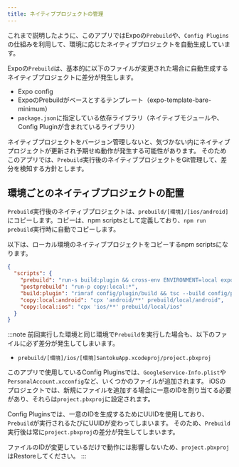 ```yaml
---
title: ネイティブプロジェクトの管理
---
```


これまで説明したように、このアプリではExpoの`Prebuild`や、`Config Plugins`の仕組みを利用して、環境に応じたネイティブプロジェクトを自動生成しています。

Expoの`Prebuild`は、基本的に以下のファイルが変更された場合に自動生成するネイティブプロジェクトに差分が発生します。

- Expo config
- ExpoのPrebuildがベースとするテンプレート（expo-template-bare-minimum）
- `package.json`に指定している依存ライブラリ（ネイティブモジュールや、Config Pluginが含まれているライブラリ）

ネイティブプロジェクトをバージョン管理しないと、気づかない内にネイティブプロジェクトが更新され予期せぬ動作が発生する可能性があります。
そのためこのアプリでは、`Prebuild`実行後のネイティブプロジェクトをGit管理して、差分を検知する方針とします。

## 環境ごとのネイティブプロジェクトの配置

`Prebuild`実行後のネイティブプロジェクトは、`prebuild/[環境]/[ios/android]`にコピーします。コピーは、npm scriptsとして定義しており、`npm run prebuild`実行時に自動でコピーします。

以下は、ローカル環境のネイティブプロジェクトをコピーするnpm scriptsになります。

```json
{
  "scripts": {
    "prebuild": "run-s build:plugin && cross-env ENVIRONMENT=local expo prebuild --clean --no-install",
    "postprebuild": "run-p copy:local:*",
    "build:plugin": "rimraf config/plugin/build && tsc --build config/plugin",
    "copy:local:android": "cpx 'android/**' prebuild/local/android",
    "copy:local:ios": "cpx 'ios/**' prebuild/local/ios"
  }
}
```

:::note
前回実行した環境と同じ環境で`Prebuild`を実行した場合も、以下のファイルに必ず差分が発生してしまいます。

- `prebuild/[環境]/ios/[環境]SantokuApp.xcodeproj/project.pbxproj`

このアプリで使用しているConfig Pluginsでは、`GoogleService-Info.plist`や`PersonalAccount.xcconfig`など、いくつかのファイルが追加されます。
iOSのプロジェクトでは、新規にファイルを追加する場合に一意のIDを割り当てる必要があり、それらは`project.pbxproj`に設定されます。

Config Pluginsでは、一意のIDを生成するためにUUIDを使用しており、`Prebuild`が実行されるたびにUUIDが変わってしまいます。
そのため、`Prebuild`実行後は常に`project.pbxproj`の差分が発生してしまいます。

ファイルのIDが変更しているだけで動作には影響しないため、`project.pbxproj`はRestoreしてください。
:::
